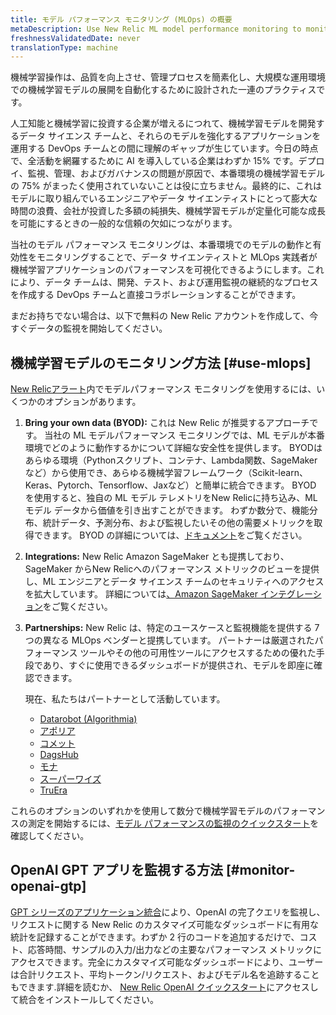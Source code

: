 ```yaml
---
title: モデル パフォーマンス モニタリング (MLOps) の概要
metaDescription: Use New Relic ML model performance monitoring to monitor and observe the performance of your machine learning models.
freshnessValidatedDate: never
translationType: machine
---
```


機械学習操作は、品質を向上させ、管理プロセスを簡素化し、大規模な運用環境での機械学習モデルの展開を自動化するために設計された一連のプラクティスです。

人工知能と機械学習に投資する企業が増えるにつれて、機械学習モデルを開発するデータ サイエンス チームと、それらのモデルを強化するアプリケーションを運用する DevOps チームとの間に理解のギャップが生じています。今日の時点で、全活動を網羅するために AI を導入している企業はわずか 15% です。デプロイ、監視、管理、およびガバナンスの問題が原因で、本番環境の機械学習モデルの 75% がまったく使用されていないことは役に立ちません。最終的に、これはモデルに取り組んでいるエンジニアやデータ サイエンティストにとって膨大な時間の浪費、会社が投資した多額の純損失、機械学習モデルが定量化可能な成長を可能にするときの一般的な信頼の欠如につながります。

当社のモデル パフォーマンス モニタリングは、本番環境でのモデルの動作と有効性をモニタリングすることで、データ サイエンティストと MLOps 実践者が機械学習アプリケーションのパフォーマンスを可視化できるようにします。これにより、データ チームは、開発、テスト、および運用監視の継続的なプロセスを作成する DevOps チームと直接コラボレーションすることができます。

まだお持ちでない場合は、以下で無料の New Relic アカウントを作成して、今すぐデータの監視を開始してください。

<InlineSignup/>

## 機械学習モデルのモニタリング方法 [#use-mlops]

[New Relicアラート](/docs/alerts-applied-intelligence/new-relic-alerts/get-started/introduction-applied-intelligence/)内でモデルパフォーマンス モニタリングを使用するには、いくつかのオプションがあります。

1. <DoNotTranslate>**Bring your own data (BYOD):**</DoNotTranslate> これは New Relic が推奨するアプローチです。 当社の ML モデルパフォーマンス モニタリングでは、ML モデルが本番環境でどのように動作するかについて詳細な安全性を提供します。 BYODはあらゆる環境（Pythonスクリプト、コンテナ、Lambda関数、SageMakerなど）から使用でき、あらゆる機械学習フレームワーク（Scikit-learn、Keras、Pytorch、Tensorflow、Jaxなど）と簡単に統合できます。 BYOD を使用すると、独自の ML モデル テレメトリをNew Relicに持ち込み、ML モデル データから価値を引き出すことができます。 わずか数分で、機能分布、統計データ、予測分布、および監視したいその他の需要メトリックを取得できます。 BYOD の詳細については、[ドキュメント](/docs/alerts-applied-intelligence/mlops/bring-your-own/mlops-byo)をご覧ください。

2. <DoNotTranslate>**Integrations:**</DoNotTranslate> New Relic Amazon SageMaker とも提携しており、SageMaker からNew Relicへのパフォーマンス メトリックのビューを提供し、ML エンジニアとデータ サイエンス チームのセキュリティへのアクセスを拡大しています。 詳細については[、Amazon SageMaker インテグレーション](/docs/mlops/integrations/aws-sagemaker-mlops-integration/)をご覧ください。

3. <DoNotTranslate>**Partnerships:**</DoNotTranslate> New Relic は、特定のユースケースと監視機能を提供する 7 つの異なる MLOps ベンダーと提携しています。 パートナーは<InlinePopover type="dashboards"/>厳選されたパフォーマンス ツールやその他の可用性ツールにアクセスするための優れた手段であり、すぐに使用できるダッシュボードが提供され、モデルを即座に確認できます。

   現在、私たちはパートナーとして活動しています。

   * [Datarobot (Algorithmia)](/docs/alerts-applied-intelligence/mlops/integrations/datarobot-mlops-integration/)
   * [アポリア](/docs/alerts-applied-intelligence/mlops/integrations/aporia-mlops-integration/)
   * [コメット](/docs/alerts-applied-intelligence/mlops/integrations/comet-mlops-integration/)
   * [DagsHub](/docs/alerts-applied-intelligence/mlops/integrations/dagshub-mlops-integration/)
   * [モナ](/docs/alerts-applied-intelligence/mlops/integrations/mona-mlops-integration/)
   * [スーパーワイズ](/docs/alerts-applied-intelligence/mlops/integrations/superwise-mlops-integration/)
   * [TruEra](/docs/alerts-applied-intelligence/mlops/integrations/truera-mlops-integration/)

これらのオプションのいずれかを使用して数分で機械学習モデルのパフォーマンスの測定を開始するには、[モデル パフォーマンスの監視のクイックスタート](https://newrelic.com/instant-observability/?category=machine-learning-ops)を確認してください。

## OpenAI GPT アプリを監視する方法 [#monitor-openai-gtp]

[GPT シリーズのアプリケーション統合](/docs/mlops/integrations/openai-integration/)により、OpenAI の完了クエリを監視し、リクエストに関する New Relic のカスタマイズ可能なダッシュボードに有用な統計を記録することができます。わずか 2 行のコードを追加するだけで、コスト、応答時間、サンプルの入力/出力などの主要なパフォーマンス メトリックにアクセスできます。完全にカスタマイズ可能なダッシュボードにより、ユーザーは合計リクエスト、平均トークン/リクエスト、およびモデル名を追跡することもできます.詳細を読むか、 [New Relic OpenAI クイックスタート](https://newrelic.com/instant-observability/openai)にアクセスして統合をインストールしてください。